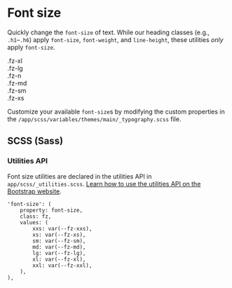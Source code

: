 
<Meta title='Utilities/Typography/Font size' />


# Font size

Quickly change the `font-size` of text. While our heading classes (e.g., `.h1`–`.h6`) apply `font-size`, `font-weight`,
and `line-height`, these utilities *only* apply `font-size`.

<Canvas>
<div>
	<div class="fz-xl">.fz-xl</div>
	<div class="fz-lg mt-8">.fz-lg</div>
	<div class="fz-n mt-8">.fz-n</div>
	<div class="fz-md mt-8">.fz-md</div>
	<div class="fz-sm mt-8">.fz-sm</div>
	<div class="fz-xs mt-8">.fz-xs</div>
</div>
</Canvas>

Customize your available `font-size`s by modifying the custom properties in the
`/app/scss/variables/themes/main/_typography.scss` file.

## SCSS (Sass)

### Utilities API

Font size utilities are declared in the utilities API in `app/scss/_utilities.scss`.
[Learn how to use the utilities API on the Bootstrap website](https://getbootstrap.com/docs/5.1/utilities/api/#using-the-api).

```
'font-size': (
	property: font-size,
	class: fz,
	values: (
		xxs: var(--fz-xxs),
		xs: var(--fz-xs),
		sm: var(--fz-sm),
		md: var(--fz-md),
		lg: var(--fz-lg),
		xl: var(--fz-xl),
		xxl: var(--fz-xxl),
	),
),
```
